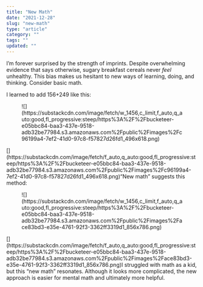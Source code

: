 ```yaml
---
title: "New Math"
date: "2021-12-28"
slug: "new-math"
type: "article"
category: ""
tags: ""
updated: ""
---
```


I’m forever surprised by the strength of imprints. Despite overwhelming evidence that says otherwise, sugary breakfast cereals never *feel* unhealthy. This bias makes us hesitant to new ways of learning, doing, and thinking. Consider basic math.

I learned to add 156+249 like this:

<div class="wp-block-image"><figure class="aligncenter">![](https://substackcdn.com/image/fetch/w_1456,c_limit,f_auto,q_auto:good,fl_progressive:steep/https%3A%2F%2Fbucketeer-e05bbc84-baa3-437e-9518-adb32be77984.s3.amazonaws.com%2Fpublic%2Fimages%2Fc96199a4-7ef2-41d0-97c8-f57827d26fd1_496x618.png)</figure></div>[](https://substackcdn.com/image/fetch/f_auto,q_auto:good,fl_progressive:steep/https%3A%2F%2Fbucketeer-e05bbc84-baa3-437e-9518-adb32be77984.s3.amazonaws.com%2Fpublic%2Fimages%2Fc96199a4-7ef2-41d0-97c8-f57827d26fd1_496x618.png)“New math” suggests this method:

<div class="wp-block-image"><figure class="aligncenter">![](https://substackcdn.com/image/fetch/w_1456,c_limit,f_auto,q_auto:good,fl_progressive:steep/https%3A%2F%2Fbucketeer-e05bbc84-baa3-437e-9518-adb32be77984.s3.amazonaws.com%2Fpublic%2Fimages%2Face83bd3-e35e-4761-92f3-3362ff3319d1_856x786.png)</figure></div>[](https://substackcdn.com/image/fetch/f_auto,q_auto:good,fl_progressive:steep/https%3A%2F%2Fbucketeer-e05bbc84-baa3-437e-9518-adb32be77984.s3.amazonaws.com%2Fpublic%2Fimages%2Face83bd3-e35e-4761-92f3-3362ff3319d1_856x786.png)I struggled with math as a kid, but this “new math” resonates. Although it looks more complicated, the new approach is easier for mental math and ultimately more helpful.